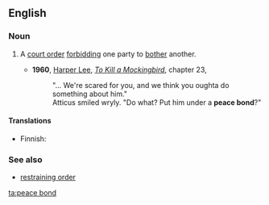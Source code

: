 ==English==
{{wikipedia}}

===Noun===
{{en-noun|head=[[peace]] [[bond]]}}

# {{context|legal|lang=en}} A [[court order]] [[forbid]]ding one party to [[bother]] another.
#* '''1960''', [[w:Harper Lee|Harper Lee]], ''[[w:To Kill a Mockingbird|To Kill a Mockingbird]]'', chapter 23,
#*: "... We're scared for you, and we think you oughta do something about him."
#*: Atticus smiled wryly. "Do what? Put him under a '''peace bond'''?"

====Translations====
{{trans-top|Court order forbidding one party to bother another}}
* Finnish: {{t+|fi|lähestymiskielto}}
{{trans-mid}}
{{trans-bottom}}

===See also===
* [[restraining order]]

[[ta:peace bond]]